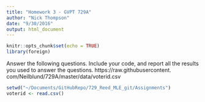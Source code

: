 ```yaml
---
title: "Homework 3 - GVPT 729A"
author: "Nick Thompson"
date: "9/30/2016"
output: html_document
---
```


```r
knitr::opts_chunk$set(echo = TRUE)
library(foreign)
```

Answer the following questions.  Include your code, and report all the results you used to answer the questions.  https://raw.githubusercontent. com/Neilblund/729A/master/data/voterid.csv

```r
setwd("~/Documents/GitHubRepo/729_Reed_MLE_git/Assignments")
voterid <- read.csv()

```